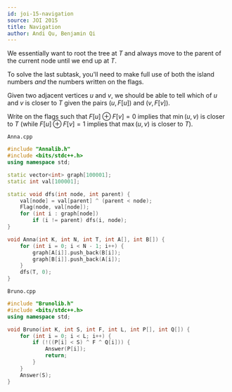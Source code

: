 ```yaml
---
id: joi-15-navigation
source: JOI 2015
title: Navigation
author: Andi Qu, Benjamin Qi
---
```


We essentially want to root the tree at $T$ and always move to the parent of the
current node until we end up at $T$.

<Spoiler title="Hint 1">

To solve the last subtask, you'll need to make full use of both the island
numbers _and_ the numbers written on the flags.

</Spoiler>

<Spoiler title="Hint 2">

Given two adjacent vertices $u$ and $v$, we should be able to tell which of $u$
and $v$ is closer to $T$ given the pairs $(u,F[u])$ and $(v,F[v])$.

</Spoiler>

<Spoiler title="Hint 3">

Write on the flags such that $F[u]\oplus F[v]=0$ implies that $\min(u,v)$ is
closer to $T$ (while $F[u]\oplus F[v]=1$ implies that $\max(u,v)$ is closer to
$T$).

</Spoiler>

<Spoiler title="Solution">

`Anna.cpp`

```cpp
#include "Annalib.h"
#include <bits/stdc++.h>
using namespace std;

static vector<int> graph[100001];
static int val[100001];

static void dfs(int node, int parent) {
	val[node] = val[parent] ^ (parent < node);
	Flag(node, val[node]);
	for (int i : graph[node])
		if (i != parent) dfs(i, node);
}

void Anna(int K, int N, int T, int A[], int B[]) {
	for (int i = 0; i < N - 1; i++) {
		graph[A[i]].push_back(B[i]);
		graph[B[i]].push_back(A[i]);
	}
	dfs(T, 0);
}
```

`Bruno.cpp`

```cpp
#include "Brunolib.h"
#include <bits/stdc++.h>
using namespace std;

void Bruno(int K, int S, int F, int L, int P[], int Q[]) {
	for (int i = 0; i < L; i++) {
		if (!((P[i] < S) ^ F ^ Q[i])) {
			Answer(P[i]);
			return;
		}
	}
	Answer(S);
}
```

</Spoiler>
